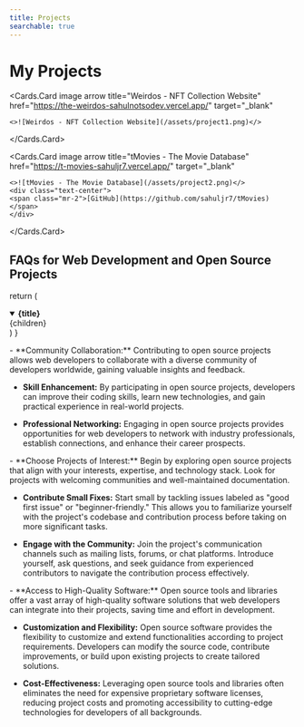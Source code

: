 ```yaml
---
title: Projects
searchable: true
---
```


# My Projects


<Cards num={2}>

  <Cards.Card
    image
    arrow
    title="Weirdos - NFT Collection Website"
    href="https://the-weirdos-sahulnotsodev.vercel.app/"
    target="_blank"
  >
    <>![Weirdos - NFT Collection Website](/assets/project1.png)</>
  </Cards.Card>
  
  <Cards.Card 
  image 
  arrow 
  title="tMovies - The Movie Database" 
  href="https://t-movies-sahuljr7.vercel.app/" 
  target="_blank"
  >
    <>![tMovies - The Movie Database](/assets/project2.png)</>
    <div class="text-center">
    <span class="mr-2">[GitHub](https://github.com/sahuljr7/tMovies)</span>
    </div>
  </Cards.Card>

</Cards>


## FAQs for Web Development and Open Source Projects

  return (
    <details
      open
      className="last-of-type:mb-0 rounded-lg bg-neutral-50 dark:bg-neutral-800 p-2 mt-4"
    >
      <summary>
        <strong className="text-lg">{title}</strong>
      </summary>
      <div className="nx-p-2">{children}</div>
    </details>
  )
}

<FAQBox title="1. What are some benefits of contributing to open source projects for web developers?">
  - **Community Collaboration:** Contributing to open source projects allows web developers to collaborate with a diverse community of developers worldwide, gaining valuable insights and feedback.
  
- **Skill Enhancement:** By participating in open source projects, developers can improve their coding skills, learn new technologies, and gain practical experience in real-world projects.
  
- **Professional Networking:** Engaging in open source projects provides opportunities for web developers to network with industry professionals, establish connections, and enhance their career prospects.
</FAQBox>

<FAQBox title="2. How can web developers get started with contributing to open source projects?">
  - **Choose Projects of Interest:** Begin by exploring open source projects that align with your interests, expertise, and technology stack. Look for projects with welcoming communities and well-maintained documentation.

- **Contribute Small Fixes:** Start small by tackling issues labeled as "good first issue" or "beginner-friendly." This allows you to familiarize yourself with the project's codebase and contribution process before taking on more significant tasks.

- **Engage with the Community:** Join the project's communication channels such as mailing lists, forums, or chat platforms. Introduce yourself, ask questions, and seek guidance from experienced contributors to navigate the contribution process effectively.
</FAQBox>

<FAQBox title="3. How can web developers leverage open source tools and libraries in their projects?">
  - **Access to High-Quality Software:** Open source tools and libraries offer a vast array of high-quality software solutions that web developers can integrate into their projects, saving time and effort in development.

- **Customization and Flexibility:** Open source software provides the flexibility to customize and extend functionalities according to project requirements. Developers can modify the source code, contribute improvements, or build upon existing projects to create tailored solutions.

- **Cost-Effectiveness:** Leveraging open source tools and libraries often eliminates the need for expensive proprietary software licenses, reducing project costs and promoting accessibility to cutting-edge technologies for developers of all backgrounds.
</FAQBox>